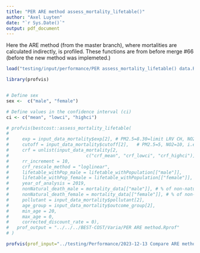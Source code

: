```yaml
---
title: "PER ARE method assess_mortality_lifetable()"
author: "Axel Luyten"
date: "`r Sys.Date()`"
output: pdf_document
---
```


Here the ARE method (from the master branch), where mortalities are calculated indirectly, is profiled. These functions are from before merge #66 (before the new method was implemeted.)

```r
load("testing/input/performance/PER assess_mortality_lifetable() data.RData")

library(profvis)


# Define sex
sex <-  c("male", "female")

# Define values in the confidence interval (ci)
ci <- c("mean", "lowci", "highci")
```

```r
# profvis(bestcost::assess_mortality_lifetable(
# 
#     exp = input_data_mortality$exp[2], # PM2.5=8.30=limit LRV CH, NO2=16.32=mean conc. in CH in 2019
#     cutoff = input_data_mortality$cutoff[2],   # PM2.5=5, NO2=10, i.e. WHO AQG 2021 
#     crf = unlist(input_data_mortality[2, 
#                             c("crf_mean", "crf_lowci", "crf_highci")]) ,
#     rr_increment = 10, 
#     crf_rescale_method = "loglinear", 
#     lifetable_withPop_male = lifetable_withPopulation[["male"]],
#     lifetable_withPop_female = lifetable_withPopulation[["female"]],
#     year_of_analysis = 2019, 
#     nonNatural_death_male = mortality_data[["male"]], # % of non-natural male deaths in BHD
#     nonNatural_death_female = mortality_data[["female"]], # % of non-natural female deaths in BHD
#     pollutant = input_data_mortality$pollutant[2], 
#     age_group = input_data_mortality$outcome_group[2],
#     min_age = 20,
#     max_age = 0,
#     corrected_discount_rate = 0), 
#   prof_output = "../../../BEST-COST/Varia/PER ARE method.Rprof"
# )

profvis(prof_input="../testing/Performance/2023-12-13 Compare ARE method with new method/PER ARE method.Rprof")
```

